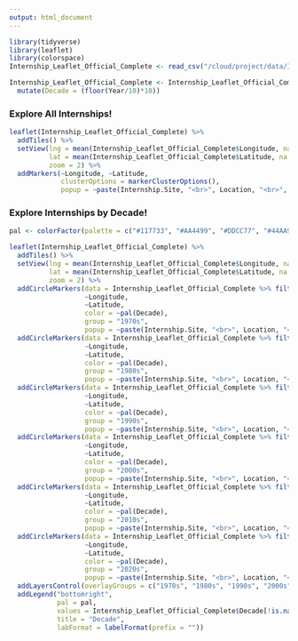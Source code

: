 ```yaml
---
output: html_document
---
```


```r
library(tidyverse)
library(leaflet)
library(colorspace)
Internship_Leaflet_Official_Complete <- read_csv("/cloud/project/data/Internship_Leaflet_Official - Complete.csv")
```

```r
Internship_Leaflet_Official_Complete <- Internship_Leaflet_Official_Complete %>% 
  mutate(Decade = (floor(Year/10)*10))
```

### Explore All Internships! 

```r
leaflet(Internship_Leaflet_Official_Complete) %>%
  addTiles() %>%
  setView(lng = mean(Internship_Leaflet_Official_Complete$Longitude, na.rm = TRUE), 
          lat = mean(Internship_Leaflet_Official_Complete$Latitude, na.rm = TRUE), 
          zoom = 2) %>%
  addMarkers(~Longitude, ~Latitude, 
             clusterOptions = markerClusterOptions(),
             popup = ~paste(Internship.Site, "<br>", Location, "<br>", Year))
```

### Explore Internships by Decade!

```r
pal <- colorFactor(palette = c("#117733", "#AA4499", "#DDCC77", "#44AA99", "#332288", "#882255"), domain = Internship_Leaflet_Official_Complete$Decade)

leaflet(Internship_Leaflet_Official_Complete) %>%
  addTiles() %>%
  setView(lng = mean(Internship_Leaflet_Official_Complete$Longitude, na.rm = TRUE), 
          lat = mean(Internship_Leaflet_Official_Complete$Latitude, na.rm = TRUE), 
          zoom = 2) %>%
  addCircleMarkers(data = Internship_Leaflet_Official_Complete %>% filter(Decade == "1970"),
                   ~Longitude, 
                   ~Latitude, 
                   color = ~pal(Decade),
                   group = "1970s",
                   popup = ~paste(Internship.Site, "<br>", Location, "<br>", Year)) %>% 
  addCircleMarkers(data = Internship_Leaflet_Official_Complete %>% filter(Decade == "1980"),
                   ~Longitude, 
                   ~Latitude, 
                   color = ~pal(Decade),
                   group = "1980s",
                   popup = ~paste(Internship.Site, "<br>", Location, "<br>", Year)) %>% 
  addCircleMarkers(data = Internship_Leaflet_Official_Complete %>% filter(Decade == "1990"),
                   ~Longitude, 
                   ~Latitude, 
                   color = ~pal(Decade),
                   group = "1990s",
                   popup = ~paste(Internship.Site, "<br>", Location, "<br>", Year)) %>% 
  addCircleMarkers(data = Internship_Leaflet_Official_Complete %>% filter(Decade == "2000"),
                   ~Longitude, 
                   ~Latitude, 
                   color = ~pal(Decade),
                   group = "2000s",
                   popup = ~paste(Internship.Site, "<br>", Location, "<br>", Year)) %>% 
  addCircleMarkers(data = Internship_Leaflet_Official_Complete %>% filter(Decade == "2010"),
                   ~Longitude, 
                   ~Latitude, 
                   color = ~pal(Decade),
                   group = "2010s",
                   popup = ~paste(Internship.Site, "<br>", Location, "<br>", Year)) %>% 
  addCircleMarkers(data = Internship_Leaflet_Official_Complete %>% filter(Decade == "2020"),
                   ~Longitude, 
                   ~Latitude, 
                   color = ~pal(Decade),
                   group = "2020s",
                   popup = ~paste(Internship.Site, "<br>", Location, "<br>", Year)) %>% 
  addLayersControl(overlayGroups = c("1970s", "1980s", "1990s", "2000s", "2010s", "2020s")) %>%
  addLegend("bottomright", 
            pal = pal, 
            values = Internship_Leaflet_Official_Complete$Decade[!is.na(Internship_Leaflet_Official_Complete$Decade)],
            title = "Decade",
            labFormat = labelFormat(prefix = ""))

```
